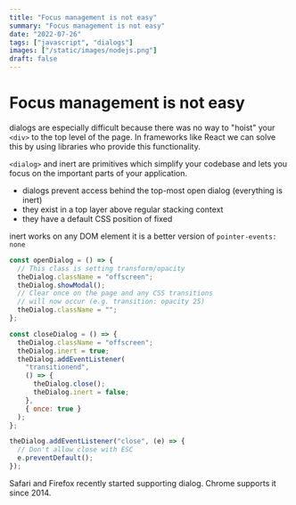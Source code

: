 ```yaml
---
title: "Focus management is not easy"
summary: "Focus management is not easy"
date: "2022-07-26"
tags: ["javascript", "dialogs"]
images: ["/static/images/nodejs.png"]
draft: false
---
```



# Focus management is not easy

dialogs are especially difficult because there was no way to "hoist" your `<div>` to the top level of the page. In frameworks like React we can solve this by using libraries who provide this functionality.

`<dialog>` and inert are primitives which simplify your codebase and lets you focus on the important parts of your application.

- dialogs prevent access behind the top-most open dialog (everything is inert)
- they exist in a top layer above regular stacking context
- they have a default CSS position of fixed

inert works on any DOM element
it is a better version of `pointer-events: none`

```js
const openDialog = () => {
  // This class is setting transform/opacity
  theDialog.className = "offscreen";
  theDialog.showModal();
  // Clear once on the page and any CSS transitions
  // will now occur (e.g. transition: opacity 25)
  theDialog.className = "";
};

const closeDialog = () => {
  theDialog.className = "offscreen";
  theDialog.inert = true;
  theDialog.addEventListener(
    "transitionend",
    () => {
      theDialog.close();
      theDialog.inert = false;
    },
    { once: true }
  );
};

theDialog.addEventListener("close", (e) => {
  // Don't allow close with ESC
  e.preventDefault();
});
```

Safari and Firefox recently started supporting dialog. Chrome supports it since 2014.

<Dialog />
